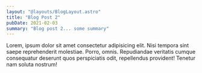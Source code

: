 ```yaml
---
layout: "@layouts/BlogLayout.astro"
title: "Blog Post 2"
pubDate: 2021-02-03
summary: "Blog post 2... some summary"
---
```


Lorem, ipsum dolor sit amet consectetur adipisicing elit. Nisi tempora sint saepe reprehenderit molestiae. Porro, omnis. Repudiandae veritatis cumque consequatur deserunt quos perspiciatis odit, repellendus provident! Tenetur nam soluta nostrum!
